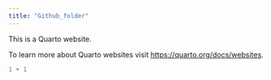```yaml
---
title: "Github_folder"
---
```


This is a Quarto website.

To learn more about Quarto websites visit <https://quarto.org/docs/websites>.

```r
1 + 1
```
